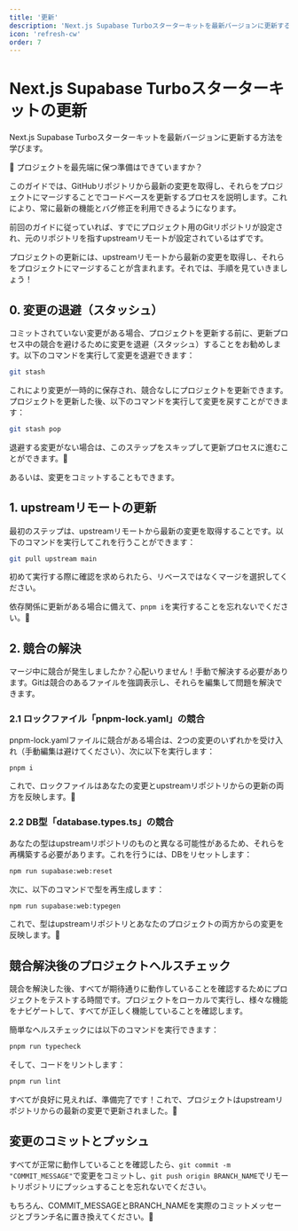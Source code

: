 ```yaml
---
title: '更新'
description: 'Next.js Supabase Turboスターターキットを最新バージョンに更新する方法を学びます'
icon: 'refresh-cw'
order: 7
---
```


# Next.js Supabase Turboスターターキットの更新

Next.js Supabase Turboスターターキットを最新バージョンに更新する方法を学びます。

🚀 プロジェクトを最先端に保つ準備はできていますか？

このガイドでは、GitHubリポジトリから最新の変更を取得し、それらをプロジェクトにマージすることでコードベースを更新するプロセスを説明します。これにより、常に最新の機能とバグ修正を利用できるようになります。

前回のガイドに従っていれば、すでにプロジェクト用のGitリポジトリが設定され、元のリポジトリを指すupstreamリモートが設定されているはずです。

プロジェクトの更新には、upstreamリモートから最新の変更を取得し、それらをプロジェクトにマージすることが含まれます。それでは、手順を見ていきましょう！

## 0. 変更の退避（スタッシュ）

コミットされていない変更がある場合、プロジェクトを更新する前に、更新プロセス中の競合を避けるために変更を退避（スタッシュ）することをお勧めします。以下のコマンドを実行して変更を退避できます：

```bash
git stash
```

これにより変更が一時的に保存され、競合なしにプロジェクトを更新できます。プロジェクトを更新した後、以下のコマンドを実行して変更を戻すことができます：

```bash
git stash pop
```

退避する変更がない場合は、このステップをスキップして更新プロセスに進むことができます。🛅

あるいは、変更をコミットすることもできます。

## 1. upstreamリモートの更新

最初のステップは、upstreamリモートから最新の変更を取得することです。以下のコマンドを実行してこれを行うことができます：

```bash
git pull upstream main
```

初めて実行する際に確認を求められたら、リベースではなくマージを選択してください。

依存関係に更新がある場合に備えて、`pnpm i`を実行することを忘れないでください。🔄

## 2. 競合の解決

マージ中に競合が発生しましたか？心配いりません！手動で解決する必要があります。Gitは競合のあるファイルを強調表示し、それらを編集して問題を解決できます。

### 2.1 ロックファイル「pnpm-lock.yaml」の競合

pnpm-lock.yamlファイルに競合がある場合は、2つの変更のいずれかを受け入れ（手動編集は避けてください）、次に以下を実行します：

```bash
pnpm i
```

これで、ロックファイルはあなたの変更とupstreamリポジトリからの更新の両方を反映します。🎉

### 2.2 DB型「database.types.ts」の競合

あなたの型はupstreamリポジトリのものと異なる可能性があるため、それらを再構築する必要があります。これを行うには、DBをリセットします：

```bash
npm run supabase:web:reset
```

次に、以下のコマンドで型を再生成します：

```bash
npm run supabase:web:typegen
```

これで、型はupstreamリポジトリとあなたのプロジェクトの両方からの変更を反映します。🚀

## 競合解決後のプロジェクトヘルスチェック

競合を解決した後、すべてが期待通りに動作していることを確認するためにプロジェクトをテストする時間です。プロジェクトをローカルで実行し、様々な機能をナビゲートして、すべてが正しく機能していることを確認します。

簡単なヘルスチェックには以下のコマンドを実行できます：

```bash
pnpm run typecheck
```

そして、コードをリントします：

```bash
pnpm run lint
```

すべてが良好に見えれば、準備完了です！これで、プロジェクトはupstreamリポジトリからの最新の変更で更新されました。🎉

## 変更のコミットとプッシュ

すべてが正常に動作していることを確認したら、`git commit -m "COMMIT_MESSAGE"`で変更をコミットし、`git push origin BRANCH_NAME`でリモートリポジトリにプッシュすることを忘れないでください。

もちろん、COMMIT_MESSAGEとBRANCH_NAMEを実際のコミットメッセージとブランチ名に置き換えてください。🚀
